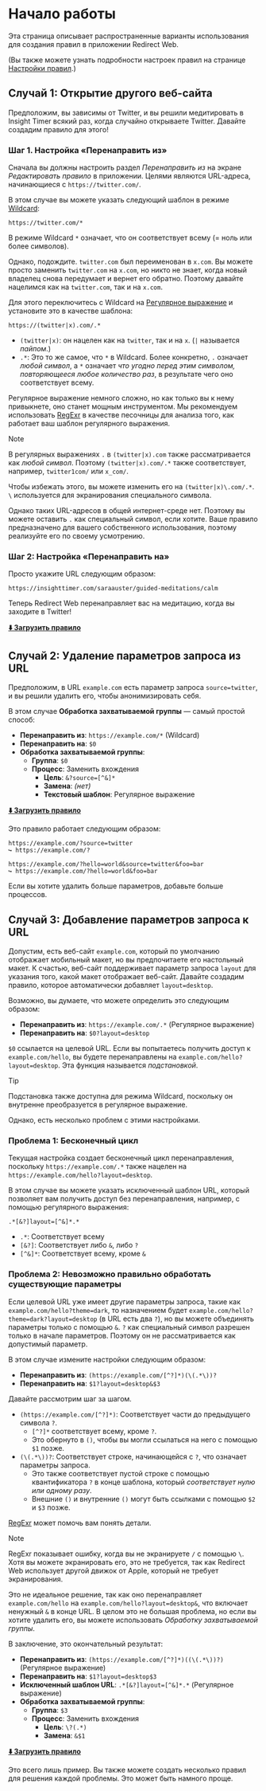 
# Начало работы

Эта страница описывает распространенные варианты использования для создания правил в приложении Redirect Web.

(Вы также можете узнать подробности настроек правил на странице [Настройки правил](./rule-settings).)

## Случай 1: Открытие другого веб-сайта

Предположим, вы зависимы от Twitter, и вы решили медитировать в Insight Timer всякий раз, когда случайно открываете Twitter. Давайте создадим правило для этого!

### Шаг 1. Настройка «Перенаправить из»

Сначала вы должны настроить раздел *Перенаправить из* на экране *Редактировать правило* в приложении. Целями являются URL-адреса, начинающиеся с `https://twitter.com/`.

В этом случае вы можете указать следующий шаблон в режиме [Wildcard](rule-settings#url-pattern-wildcard):

```
https://twitter.com/*
```

В режиме Wildcard `*` означает, что он соответствует всему (= ноль или более символов).

Однако, подождите. `twitter.com` был переименован в `x.com`. Вы можете просто заменить `twitter.com` на `x.com`, но никто не знает, когда новый владелец снова передумает и вернет его обратно. Поэтому давайте нацелимся как на `twitter.com`, так и на `x.com`.

Для этого переключитесь с Wildcard на [Регулярное выражение](rule-settings#url-pattern-regular-expression) и установите это в качестве шаблона:

```
https://(twitter|x).com/.*
```

* `(twitter|x)`: он нацелен как на `twitter`, так и на `x`. (`|` называется *пайпом*.)
* `.*`: Это то же самое, что `*` в Wildcard. Более конкретно, `.` означает *любой символ*, а `*` означает *что угодно перед этим символом, повторяющееся любое количество раз*, в результате чего оно соответствует всему.

Регулярное выражение немного сложно, но как только вы к нему привыкнете, оно станет мощным инструментом. Мы рекомендуем использовать [RegExr](https://regexr.com) в качестве песочницы для анализа того, как работает ваш шаблон регулярного выражения.

> [!NOTE]
> В регулярных выражениях `.` в `(twitter|x).com` также рассматривается как *любой символ*. Поэтому `(twitter|x).com/.*` также соответствует, например, `twitter1com/` или `x_com/`.
> 
> Чтобы избежать этого, вы можете изменить его на `(twitter|x)\.com/.*`. `\` используется для экранирования специального символа.
> 
> Однако таких URL-адресов в общей интернет-среде нет. Поэтому вы можете оставить `.` как специальный символ, если хотите. Ваше правило предназначено для вашего собственного использования, поэтому реализуйте его по своему усмотрению.

### Шаг 2: Настройка «Перенаправить на»

Просто укажите URL следующим образом:

```
https://insighttimer.com/saraauster/guided-meditations/calm
```

Теперь Redirect Web перенаправляет вас на медитацию, когда вы заходите в Twitter!

**[⬇️ Загрузить правило](/rules/reduce-twitter-addiction.redirectweb)**

## Случай 2: Удаление параметров запроса из URL

Предположим, в URL `example.com` есть параметр запроса `source=twitter`, и вы решили удалить его, чтобы анонимизировать себя.

В этом случае **Обработка захватываемой группы** — самый простой способ:

* **Перенаправить из**: `https://example.com/*` (Wildcard)
* **Перенаправить на**: `$0`
* **Обработка захватываемой группы**:
    * **Группа**: `$0`
    * **Процесс**: Заменить вхождения
        * **Цель**: `&?source=[^&]*`
        * **Замена**: *(нет)*
        * **Текстовый шаблон**: Регулярное выражение

**[⬇️ Загрузить правило](/rules/remove-parameters.redirectweb)**

Это правило работает следующим образом:

```
https://example.com/?source=twitter
↪ https://example.com/?

https://example.com/?hello=world&source=twitter&foo=bar
↪ https://example.com/?hello=world&foo=bar
```

Если вы хотите удалить больше параметров, добавьте больше процессов.

## Случай 3: Добавление параметров запроса к URL

Допустим, есть веб-сайт `example.com`, который по умолчанию отображает мобильный макет, но вы предпочитаете его настольный макет. К счастью, веб-сайт поддерживает параметр запроса `layout` для указания того, какой макет отображает веб-сайт. Давайте создадим правило, которое автоматически добавляет `layout=desktop`.

Возможно, вы думаете, что можете определить это следующим образом:

* **Перенаправить из**: `https://example.com/.*` (Регулярное выражение)
* **Перенаправить на**: `$0?layout=desktop`

`$0` ссылается на целевой URL. Если вы попытаетесь получить доступ к `example.com/hello`, вы будете перенаправлены на `example.com/hello?layout=desktop`. Эта функция называется *подстановкой*.

> [!TIP]
> Подстановка также доступна для режима Wildcard, поскольку он внутренне преобразуется в регулярное выражение.

Однако, есть несколько проблем с этими настройками.

### Проблема 1: Бесконечный цикл

Текущая настройка создает бесконечный цикл перенаправления, поскольку `https://example.com/.*` также нацелен на `https://example.com/hello?layout=desktop`.

В этом случае вы можете указать исключенный шаблон URL, который позволяет вам получить доступ без перенаправления, например, с помощью регулярного выражения:

```
.*[&?]layout=[^&]*.*
```

* `.*`: Соответствует всему
* `[&?]`: Соответствует либо `&`, либо `?`
* `[^&]*`: Соответствует всему, кроме `&`

### Проблема 2: Невозможно правильно обработать существующие параметры

Если целевой URL уже имеет другие параметры запроса, такие как `example.com/hello?theme=dark`, то назначением будет `example.com/hello?theme=dark?layout=desktop` (в URL есть два `?`), но вы можете объединять параметры только с помощью `&`. `?` как специальный символ разрешен только в начале параметров. Поэтому он не рассматривается как допустимый параметр.

В этом случае измените настройки следующим образом:

* **Перенаправить из**: `(https://example.com/[^?]*)(\(.*\))?`
* **Перенаправить на**: `$1?layout=desktop&$3`

Давайте рассмотрим шаг за шагом.

* `(https://example.com/[^?]*)`: Соответствует части до предыдущего символа `?`.
    * `[^?]*` соответствует всему, кроме `?`.
    * Это обернуто в `()`, чтобы вы могли ссылаться на него с помощью `$1` позже.
* `(\(.*\))?`: Соответствует строке, начинающейся с `?`, что означает параметры запроса.
    * Это также соответствует пустой строке с помощью квантификатора `?` в конце шаблона, который *соответствует нулю или одному разу*.
    * Внешние `()` и внутренние `()` могут быть ссылками с помощью `$2` и `$3` позже.

[RegExr](https://regexr.com) может помочь вам понять детали.

> [!NOTE]
> RegExr показывает ошибку, когда вы не экранируете `/` с помощью `\`. Хотя вы можете экранировать его, это не требуется, так как Redirect Web использует другой движок от Apple, который не требует экранирования.

Это не идеальное решение, так как оно перенаправляет `example.com/hello` на `example.com/hello?layout=desktop&`, что включает ненужный `&` в конце URL. В целом это не большая проблема, но если вы хотите удалить его, вы можете использовать *Обработку захватываемой группы*.

В заключение, это окончательный результат:

* **Перенаправить из**: `(https://example.com/[^?]*)((\(.*\))?)` (Регулярное выражение)
* **Перенаправить на**: `$1?layout=desktop$3`
* **Исключенный шаблон URL**: `.*[&?]layout=[^&]*.*` (Регулярное выражение)
* **Обработка захватываемой группы**:
    * **Группа**: `$3`
    * **Процесс**: Заменить вхождения
        * **Цель**: `\?(.*)`
        * **Замена**: `&$1`

**[⬇️ Загрузить правило](/rules/add-parameters.redirectweb)**

Это всего лишь пример. Вы также можете создать несколько правил для решения каждой проблемы. Это может быть намного проще.